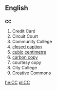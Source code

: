 ==English==
==={{initialism}}===
'''CC'''

# Credit Card
# Circuit Court
# Community College
# [[closed caption]]
# [[cubic]] [[centimetre]]
# [[carbon copy]]
# courtesy copy
# City College
# Creative Commons


[[he:CC]]
[[pl:CC]]